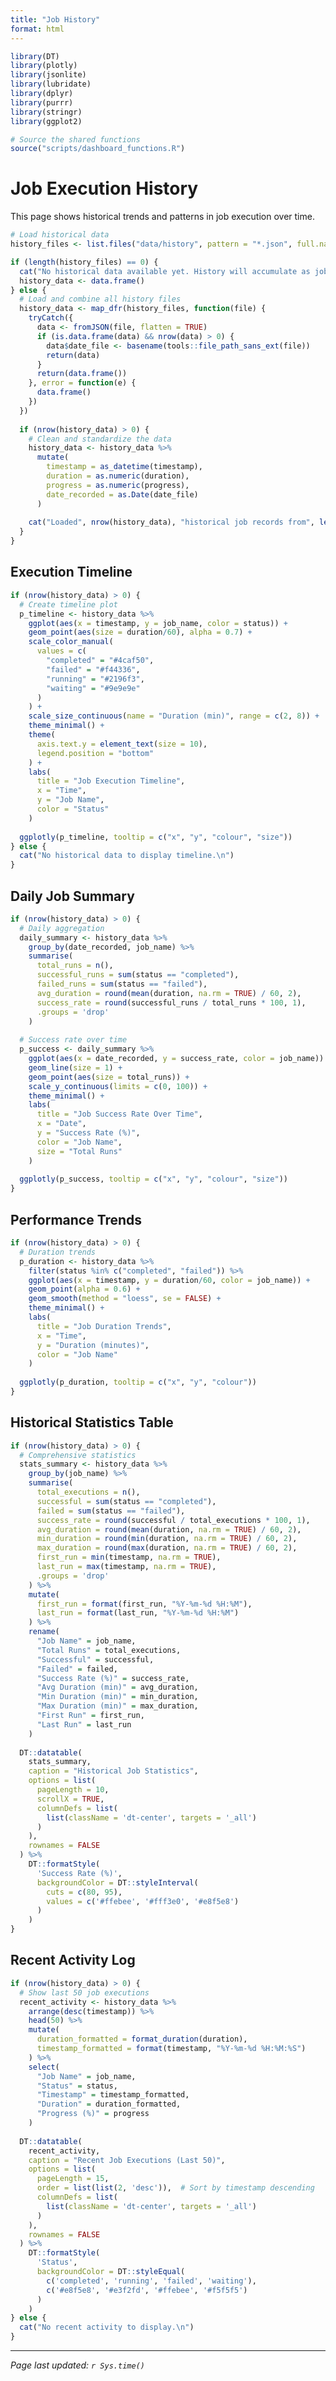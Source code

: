 ```yaml
---
title: "Job History"
format: html
---
```


```r
library(DT)
library(plotly)
library(jsonlite)
library(lubridate)
library(dplyr)
library(purrr)
library(stringr)
library(ggplot2)

# Source the shared functions
source("scripts/dashboard_functions.R")
```

# Job Execution History

This page shows historical trends and patterns in job execution over time.

```r
# Load historical data
history_files <- list.files("data/history", pattern = "*.json", full.names = TRUE)

if (length(history_files) == 0) {
  cat("No historical data available yet. History will accumulate as jobs run.\n")
  history_data <- data.frame()
} else {
  # Load and combine all history files
  history_data <- map_dfr(history_files, function(file) {
    tryCatch({
      data <- fromJSON(file, flatten = TRUE)
      if (is.data.frame(data) && nrow(data) > 0) {
        data$date_file <- basename(tools::file_path_sans_ext(file))
        return(data)
      }
      return(data.frame())
    }, error = function(e) {
      data.frame()
    })
  })
  
  if (nrow(history_data) > 0) {
    # Clean and standardize the data
    history_data <- history_data %>%
      mutate(
        timestamp = as_datetime(timestamp),
        duration = as.numeric(duration),
        progress = as.numeric(progress),
        date_recorded = as.Date(date_file)
      )
    
    cat("Loaded", nrow(history_data), "historical job records from", length(history_files), "days\n")
  }
}
```

## Execution Timeline

```r
if (nrow(history_data) > 0) {
  # Create timeline plot
  p_timeline <- history_data %>%
    ggplot(aes(x = timestamp, y = job_name, color = status)) +
    geom_point(aes(size = duration/60), alpha = 0.7) +
    scale_color_manual(
      values = c(
        "completed" = "#4caf50",
        "failed" = "#f44336", 
        "running" = "#2196f3",
        "waiting" = "#9e9e9e"
      )
    ) +
    scale_size_continuous(name = "Duration (min)", range = c(2, 8)) +
    theme_minimal() +
    theme(
      axis.text.y = element_text(size = 10),
      legend.position = "bottom"
    ) +
    labs(
      title = "Job Execution Timeline",
      x = "Time",
      y = "Job Name",
      color = "Status"
    )
  
  ggplotly(p_timeline, tooltip = c("x", "y", "colour", "size"))
} else {
  cat("No historical data to display timeline.\n")
}
```

## Daily Job Summary

```r
if (nrow(history_data) > 0) {
  # Daily aggregation
  daily_summary <- history_data %>%
    group_by(date_recorded, job_name) %>%
    summarise(
      total_runs = n(),
      successful_runs = sum(status == "completed"),
      failed_runs = sum(status == "failed"),
      avg_duration = round(mean(duration, na.rm = TRUE) / 60, 2),
      success_rate = round(successful_runs / total_runs * 100, 1),
      .groups = 'drop'
    )
  
  # Success rate over time
  p_success <- daily_summary %>%
    ggplot(aes(x = date_recorded, y = success_rate, color = job_name)) +
    geom_line(size = 1) +
    geom_point(aes(size = total_runs)) +
    scale_y_continuous(limits = c(0, 100)) +
    theme_minimal() +
    labs(
      title = "Job Success Rate Over Time",
      x = "Date",
      y = "Success Rate (%)",
      color = "Job Name",
      size = "Total Runs"
    )
  
  ggplotly(p_success, tooltip = c("x", "y", "colour", "size"))
}
```

## Performance Trends

```r
if (nrow(history_data) > 0) {
  # Duration trends
  p_duration <- history_data %>%
    filter(status %in% c("completed", "failed")) %>%
    ggplot(aes(x = timestamp, y = duration/60, color = job_name)) +
    geom_point(alpha = 0.6) +
    geom_smooth(method = "loess", se = FALSE) +
    theme_minimal() +
    labs(
      title = "Job Duration Trends",
      x = "Time",
      y = "Duration (minutes)",
      color = "Job Name"
    )
  
  ggplotly(p_duration, tooltip = c("x", "y", "colour"))
}
```

## Historical Statistics Table

```r
if (nrow(history_data) > 0) {
  # Comprehensive statistics
  stats_summary <- history_data %>%
    group_by(job_name) %>%
    summarise(
      total_executions = n(),
      successful = sum(status == "completed"),
      failed = sum(status == "failed"),
      success_rate = round(successful / total_executions * 100, 1),
      avg_duration = round(mean(duration, na.rm = TRUE) / 60, 2),
      min_duration = round(min(duration, na.rm = TRUE) / 60, 2),
      max_duration = round(max(duration, na.rm = TRUE) / 60, 2),
      first_run = min(timestamp, na.rm = TRUE),
      last_run = max(timestamp, na.rm = TRUE),
      .groups = 'drop'
    ) %>%
    mutate(
      first_run = format(first_run, "%Y-%m-%d %H:%M"),
      last_run = format(last_run, "%Y-%m-%d %H:%M")
    ) %>%
    rename(
      "Job Name" = job_name,
      "Total Runs" = total_executions,
      "Successful" = successful,
      "Failed" = failed,
      "Success Rate (%)" = success_rate,
      "Avg Duration (min)" = avg_duration,
      "Min Duration (min)" = min_duration,
      "Max Duration (min)" = max_duration,
      "First Run" = first_run,
      "Last Run" = last_run
    )
  
  DT::datatable(
    stats_summary,
    caption = "Historical Job Statistics",
    options = list(
      pageLength = 10,
      scrollX = TRUE,
      columnDefs = list(
        list(className = 'dt-center', targets = '_all')
      )
    ),
    rownames = FALSE
  ) %>%
    DT::formatStyle(
      'Success Rate (%)',
      backgroundColor = DT::styleInterval(
        cuts = c(80, 95),
        values = c('#ffebee', '#fff3e0', '#e8f5e8')
      )
    )
}
```

## Recent Activity Log

```r
if (nrow(history_data) > 0) {
  # Show last 50 job executions
  recent_activity <- history_data %>%
    arrange(desc(timestamp)) %>%
    head(50) %>%
    mutate(
      duration_formatted = format_duration(duration),
      timestamp_formatted = format(timestamp, "%Y-%m-%d %H:%M:%S")
    ) %>%
    select(
      "Job Name" = job_name,
      "Status" = status,
      "Timestamp" = timestamp_formatted,
      "Duration" = duration_formatted,
      "Progress (%)" = progress
    )
  
  DT::datatable(
    recent_activity,
    caption = "Recent Job Executions (Last 50)",
    options = list(
      pageLength = 15,
      order = list(list(2, 'desc')),  # Sort by timestamp descending
      columnDefs = list(
        list(className = 'dt-center', targets = '_all')
      )
    ),
    rownames = FALSE
  ) %>%
    DT::formatStyle(
      'Status',
      backgroundColor = DT::styleEqual(
        c('completed', 'running', 'failed', 'waiting'),
        c('#e8f5e8', '#e3f2fd', '#ffebee', '#f5f5f5')
      )
    )
} else {
  cat("No recent activity to display.\n")
}
```

---

*Page last updated: `r Sys.time()`*
